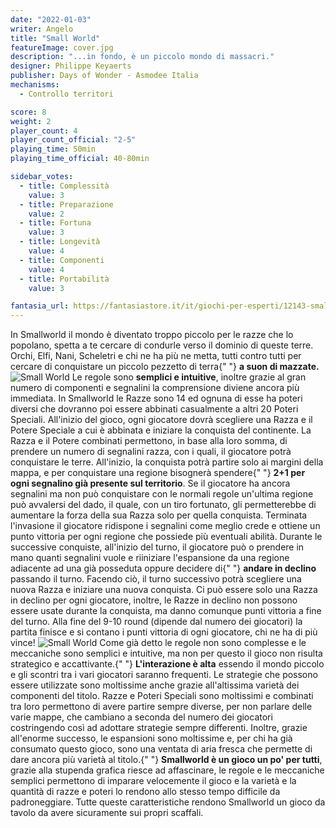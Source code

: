 ```yaml
---
date: "2022-01-03"
writer: Angelo
title: "Small World"
featureImage: cover.jpg
description: "...in fondo, è un piccolo mondo di massacri."
designer: Philippe Keyaerts
publisher: Days of Wonder - Asmodee Italia
mechanisms:
  - Controllo territori

score: 8
weight: 2
player_count: 4
player_count_official: "2-5"
playing_time: 50min
playing_time_official: 40-80min

sidebar_votes:
  - title: Complessità
    value: 3
  - title: Preparazione
    value: 2
  - title: Fortuna
    value: 3
  - title: Longevità
    value: 4
  - title: Componenti
    value: 4
  - title: Portabilità
    value: 3

fantasia_url: https://fantasiastore.it/it/giochi-per-esperti/12143-small-world-eng.html
---
```


<Setting>
  In Smallworld il mondo è diventato troppo piccolo per le razze che lo
  popolano, spetta a te cercare di condurle verso il dominio di queste terre.
  Orchi, Elfi, Nani, Scheletri e chi ne ha più ne metta, tutti contro tutti per
  cercare di conquistare un piccolo pezzetto di terra{" "}
  <strong>a suon di mazzate.</strong>
</Setting>

<img src="./game1.jpg" alt="Small World" />

<Rules>
  Le regole sono <strong>semplici e intuitive</strong>, inoltre grazie al gran
  numero di componenti e segnalini la comprensione diviene ancora più immediata.
  In Smallworld le Razze sono 14 ed ognuna di esse ha poteri diversi che
  dovranno poi essere abbinati casualmente a altri 20 Poteri Speciali.
  All'inizio del gioco, ogni giocatore dovrà scegliere una Razza e il Potere
  Speciale a cui è abbinata e iniziare la conquista del continente. La Razza e
  il Potere combinati permettono, in base alla loro somma, di prendere un numero
  di segnalini razza, con i quali, il giocatore potrà conquistare le terre.
  All'inizio, la conquista potrà partire solo ai margini della mappa, e per
  conquistare una regione bisognerà spendere{" "}
  <strong>2+1 per ogni segnalino già presente sul territorio</strong>. Se il
  giocatore ha ancora segnalini ma non può conquistare con le normali regole
  un'ultima regione può avvalersi del dado, il quale, con un tiro fortunato, gli
  permetterebbe di aumentare la forza della sua Razza solo per quella conquista.
  Terminata l'invasione il giocatore ridispone i segnalini come meglio crede e
  ottiene un punto vittoria per ogni regione che possiede più eventuali abilità.
  Durante le successive conquiste, all'inizio del turno, il giocatore può o
  prendere in mano quanti segnalini vuole e riiniziare l'espansione da una
  regione adiacente ad una già posseduta oppure decidere di{" "}
  <strong>andare in declino</strong> passando il turno. Facendo ciò, il turno
  successivo potrà scegliere una nuova Razza e iniziare una nuova conquista. Ci
  può essere solo una Razza in declino per ogni giocatore, inoltre, le Razze in
  declino non possono essere usate durante la conquista, ma danno comunque punti
  vittoria a fine del turno. Alla fine del 9-10 round (dipende dal numero dei
  giocatori) la partita finisce e si contano i punti vittoria di ogni giocatore,
  chi ne ha di più vince!
</Rules>

<img src="./game2.jpg" alt="Small World" />

<Feedback>
  Come già detto le regole non sono complesse e le meccaniche sono semplici e
  intuitive, ma non per questo il gioco non risulta strategico e accattivante.{" "}
  <strong>L'interazione è alta</strong> essendo il mondo piccolo e gli scontri
  tra i vari giocatori saranno frequenti. Le strategie che possono essere
  utilizzate sono moltissime anche grazie all'altissima varietà dei componenti
  del titolo. Razze e Poteri Speciali sono moltissimi e combinati tra loro
  permettono di avere partire sempre diverse, per non parlare delle varie mappe,
  che cambiano a seconda del numero dei giocatori costringendo così ad adottare
  strategie sempre differenti. Inoltre, grazie all'enorme successo, le
  espansioni sono moltissime e, per chi ha già consumato questo gioco, sono una
  ventata di aria fresca che permette di dare ancora più varietà al titolo.{" "}
  <strong>Smallworld è un gioco un po' per tutti</strong>, grazie alla stupenda
  grafica riesce ad affascinare, le regole e le meccaniche semplici permettono
  di imparare velocemente il gioco e la varietà e la quantità di razze e poteri
  lo rendono allo stesso tempo difficile da padroneggiare. Tutte queste
  caratteristiche rendono Smallworld un gioco da tavolo da avere sicuramente sui
  propri scaffali.
</Feedback>

<Instagram id="CYQ8dE3FK7b" />
